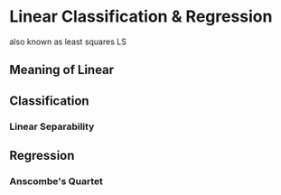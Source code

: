 # Linear Classification & Regression

also known as least squares LS

## Meaning of Linear

## Classification

### Linear Separability

## Regression

### Anscombe's Quartet
